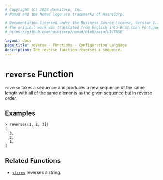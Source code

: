 ```yaml
---
# Copyright (c) 2024 HashiCorp, Inc.
# Nomad and the Nomad logo are trademarks of HashiCorp.

# Documentation licensed under the Business Source License, Version 1.1.
# The original work was translated from English into Brazilian Portuguese.
# https://github.com/hashicorp/nomad/blob/main/LICENSE

layout: docs
page_title: reverse - Functions - Configuration Language
description: The reverse function reverses a sequence.
---
```


# `reverse` Function

`reverse` takes a sequence and produces a new sequence of the same length
with all of the same elements as the given sequence but in reverse order.

## Examples

```shell-session
> reverse([1, 2, 3])
[
  3,
  2,
  1,
]
```

## Related Functions

- [`strrev`](/nomad/docs/job-specification/hcl2/functions/string/strrev) reverses a string.

